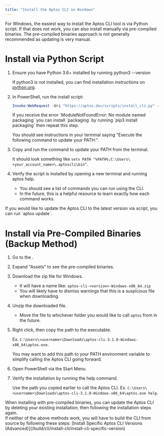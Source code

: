 ```yaml
---
title: "Install the Aptos CLI on Windows"
---
```









For Windows, the easiest way to install the Aptos CLI tool is via Python script. If that does not work, you can also install manually via pre-compiled binaries. The pre-compiled binaries approach is not generally recommended as updating is very manual.

# Install via Python Script



<Steps>

1. Ensure you have Python 3.6+ installed by running python3 --version

   If python3 is not installed, you can find installation instructions on [python.org](http://python.org).

2. In PowerShell, run the install script:

   ```powershell filename="Terminal"
   Invoke-WebRequest -Uri "https://aptos.dev/scripts/install_cli.py" -OutFile "$env:TEMP\install_cli.py"; python "$env:TEMP\install_cli.py"
   ```

   <Aside type="caution">
     If you receive the error `ModuleNotFoundError: No module named packaging` you can install `packaging` by running `pip3 install packaging` then repeat this step.
   </Aside>

   You should see instructions in your terminal saying &quot;Execute the following command to update your PATH:&quot;.

3. Copy and run the command to update your PATH from the terminal.

   It should look something like `setx PATH "%PATH%;C:\Users\<your_account_name>\.aptoscli\bin"`.

4. Verify the script is installed by opening a new terminal and running aptos help.

   - You should see a list of commands you can run using the CLI.
   - In the future, this is a helpful resource to learn exactly how each command works.

</Steps>



<Aside type="note" emoji="ℹ️">
  If you would like to update the Aptos CLI to the latest version via script, you can run `aptos update`.
</Aside>

# Install via Pre-Compiled Binaries (Backup Method)



<Steps>

1. Go to the .

2. Expand &quot;Assets&quot; to see the pre-compiled binaries.

3. Download the zip file for Windows.

   - It will have a name like: `aptos-cli-<version>-Windows-x86_64.zip`
   - You will likely have to dismiss warnings that this is a suspicious file when downloading.

4. Unzip the downloaded file.

   - Move the file to whichever folder you would like to call `aptos` from in the future.

5. Right click, then copy the path to the executable.

   Ex. `C:\Users\<username>\Downloads\aptos-cli-3.1.0-Windows-x86_64\aptos.exe`.

   <Aside type="note" emoji="ℹ️">
     You may want to add this path to your PATH environment variable to simplify calling the Aptos CLI going forward.
   </Aside>

6. Open PowerShell via the Start Menu.

7. Verify the installation by running the help command.

   Use the path you copied earlier to call the Aptos CLI.
   Ex. `C:\Users\<username>\Downloads\aptos-cli-3.1.0-Windows-x86_64\aptos.exe help`.

</Steps>



<Aside type="note" emoji="ℹ️">
  When installing with pre-compiled binaries, you can update the Aptos CLI by deleting your existing installation, then following the installation steps again.
</Aside>

<Aside type="caution">
  If neither of the above methods work, you will have to build the CLI from source by following these steps: [Install Specific Aptos CLI Versions (Advanced)](/build/cli/install-cli/install-cli-specific-version)
</Aside>
